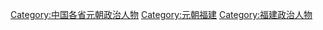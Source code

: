 [[Category:中国各省元朝政治人物|Category:中国各省元朝政治人物]]
[[Category:元朝福建|Category:元朝福建]]
[[Category:福建政治人物|Category:福建政治人物]]